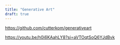 ```yaml
---
title: "Generative Art"
draft: true
---
```


<https://github.com/cutterkom/generativeart>

<https://youtu.be/h0i6KAahLY8?si=aVTOqtSoQ6YJdBvk>

